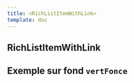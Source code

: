 ```yaml
---
title: <RichListItemWithLink>
template: doc
---
```


<Section>

  # RichListItemWithLink

  <RichList>
    <RichListItemWithLink
      title="Donner accès aux lecture suggérées"
      description="Partager des documents tout en respectant le droit d'auteur ? Cela peut se faire via la licence Copidec, les abonnements des bibliothèques ou selon les exceptions prévues par le droit d'auteur."
      href="#"
      linkText="Allo"
    />
    <RichListItemWithLink 
      title="Déclaration de reproduction"
      description="Si vous devez utiliser du matériel protégé dans votre cours, vous devez déclarer vos reproductions en vertu de la licence Copibec, via l’outil Savia."
      href="#"
    />
    <RichListItemWithLink 
      title="Collections spéciales"
      description="Notre équipe offre également du soutien au droit d’auteur en contexte de recherche."
      href="#"
    />
  </RichList>
</Section>


<Section bg="vertFonce">

  # Exemple sur fond `vertFonce`

  <RichList>
    <RichListItemWithLink 
      title="Donner accès aux lecture suggérées"
      description="Partager des documents tout en respectant le droit d'auteur ? Cela peut se faire via la licence Copidec, les abonnements des bibliothèques ou selon les exceptions prévues par le droit d'auteur."
      href="#"
      linkText="Allo"
      color="vertFonce"
    />
    <RichListItemWithLink 
      title="Déclaration de reproduction"
      description="Si vous devez utiliser du matériel protégé dans votre cours, vous devez déclarer vos reproductions en vertu de la licence Copibec, via l’outil Savia."
      href="#"
      color="vertFonce"
    />
    <RichListItemWithLink 
      title="Collections spéciales"
      description="Notre équipe offre également du soutien au droit d’auteur en contexte de recherche."
      href="#"
      color="vertFonce"
    />
  </RichList>
</Section>